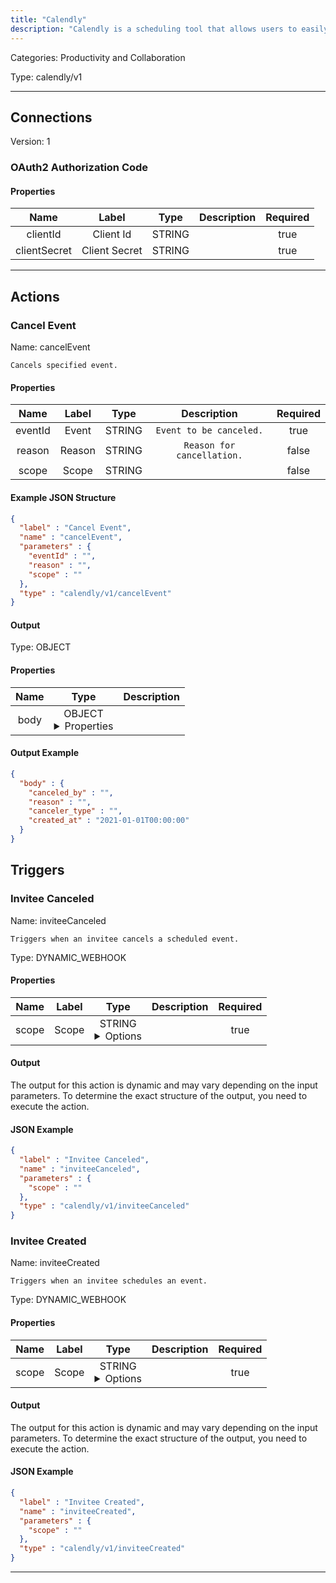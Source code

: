 ```yaml
---
title: "Calendly"
description: "Calendly is a scheduling tool that allows users to easily set up and manage appointments and meetings."
---
```



Categories: Productivity and Collaboration


Type: calendly/v1

<hr />



## Connections

Version: 1


### OAuth2 Authorization Code

#### Properties

|      Name       |      Label     |     Type     |     Description     | Required |
|:---------------:|:--------------:|:------------:|:-------------------:|:--------:|
| clientId | Client Id | STRING |  | true |
| clientSecret | Client Secret | STRING |  | true |





<hr />



## Actions


### Cancel Event
Name: cancelEvent

`Cancels specified event.`

#### Properties

|      Name       |      Label     |     Type     |     Description     | Required |
|:---------------:|:--------------:|:------------:|:-------------------:|:--------:|
| eventId | Event | STRING | `Event to be canceled.` | true |
| reason | Reason | STRING | `Reason for cancellation.` | false |
| scope | Scope | STRING |  | false |

#### Example JSON Structure
```json
{
  "label" : "Cancel Event",
  "name" : "cancelEvent",
  "parameters" : {
    "eventId" : "",
    "reason" : "",
    "scope" : ""
  },
  "type" : "calendly/v1/cancelEvent"
}
```

#### Output



Type: OBJECT


#### Properties

|     Name     |     Type     |     Description     |
|:------------:|:------------:|:-------------------:|
| body | OBJECT <details> <summary> Properties </summary> &#123;STRING\(canceled_by), STRING\(reason), STRING\(canceler_type), DATE_TIME\(created_at)&#125; </details> |  |




#### Output Example
```json
{
  "body" : {
    "canceled_by" : "",
    "reason" : "",
    "canceler_type" : "",
    "created_at" : "2021-01-01T00:00:00"
  }
}
```




## Triggers


### Invitee Canceled
Name: inviteeCanceled

`Triggers when an invitee cancels a scheduled event.`

Type: DYNAMIC_WEBHOOK

#### Properties

|      Name       |      Label     |     Type     |     Description     | Required |
|:---------------:|:--------------:|:------------:|:-------------------:|:--------:|
| scope | Scope | STRING <details> <summary> Options </summary> user, organization </details> |  | true |


#### Output

The output for this action is dynamic and may vary depending on the input parameters. To determine the exact structure of the output, you need to execute the action.

#### JSON Example
```json
{
  "label" : "Invitee Canceled",
  "name" : "inviteeCanceled",
  "parameters" : {
    "scope" : ""
  },
  "type" : "calendly/v1/inviteeCanceled"
}
```


### Invitee Created
Name: inviteeCreated

`Triggers when an invitee schedules an event.`

Type: DYNAMIC_WEBHOOK

#### Properties

|      Name       |      Label     |     Type     |     Description     | Required |
|:---------------:|:--------------:|:------------:|:-------------------:|:--------:|
| scope | Scope | STRING <details> <summary> Options </summary> user, organization </details> |  | true |


#### Output

The output for this action is dynamic and may vary depending on the input parameters. To determine the exact structure of the output, you need to execute the action.

#### JSON Example
```json
{
  "label" : "Invitee Created",
  "name" : "inviteeCreated",
  "parameters" : {
    "scope" : ""
  },
  "type" : "calendly/v1/inviteeCreated"
}
```


<hr />

